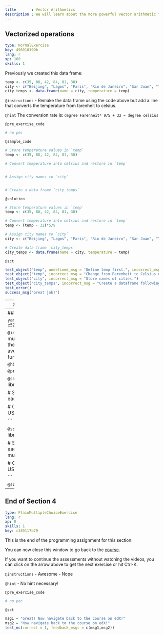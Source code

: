 ```yaml
---
title       : Vector Arithmetics
description : We will learn about the more powerful vector arithmetic functions in R, that help us solve higher-level problems. 
---
```

## Vectorized operations

```yaml
type: NormalExercise
key: 496010199b
lang: r
xp: 100
skills: 1
```
Previously we created this data frame:

```r
temp <- c(35, 88, 42, 84, 81, 30)
city <- c("Beijing", "Lagos", "Paris", "Rio de Janeiro", "San Juan", "Toronto")
city_temps <- data.frame(name = city, temperature = temp)
```

`@instructions`
- Remake the data frame using the code above but add a line that converts the temperature from farenheit to celsius. 

`@hint`
The conversion rate is: `degree Farenheit* 9/5 + 32 = degree celsius` 

`@pre_exercise_code`
```r
# no pec
```

`@sample_code`
```r
# Store temperature values in `temp`
temp <- c(35, 88, 42, 84, 81, 30)

# Convert temperature into celsius and restore in `temp`


# Assign city names to `city` 


# Create a data frame `city_temps` 

```

`@solution`
```r
# Store temperature values in `temp`
temp <- c(35, 88, 42, 84, 81, 30)

# Convert temperature into celsius and restore in `temp`
temp <- (temp - 32)*5/9

# Assign city names to `city` 
city <- c("Beijing", "Lagos", "Paris", "Rio de Janeiro", "San Juan", "Toronto")

# Create data frame `city_temps` 
city_temps <- data.frame(name = city, temperature = temp)

```

`@sct`
```r
test_object("temp", undefined_msg = "Define temp first.", incorrect_msg = "Store values of temperature!")
test_object("temp", incorrect_msg = "Change from Farenheit to Celsius using `temp <- (temp - 32)*5/9`.")
test_object("city", incorrect_msg = "Store names of cities.")
test_object("city_temps", incorrect_msg = "Create a dataframe following the same example.")
test_error()
success_msg("Great job!")
```

---
## Vectorized operations continued

We can use some of what we have learned to perform calculations that 
would otherwise be quite complicated. Let's see an example.


```yaml
type: NormalExercise
key: 657f51ea05
lang: r
xp: 100
skills: 1
```


`@instructions`
What is the sum of the following equation: `1 + 1/2^2 + 1/3^2 + ... + 1/100^2`? Use command `sum(1/x^2)`.
Thanks to Euler we know it should be close to $\pi^2/6$. 

`@hint`
This is a series.

`@pre_exercise_code`
```r
# no pec 
```

`@sample_code`
```r
# Define an object `x` with the numbers 1 through 100

# Sum the equation 

```

`@solution`
```r
# Define an object `x` with the numbers 1 through 100
x <- seq(1, 100)

# Sum the equation 
sum(1/x^2) 
```

`@sct`
```r
test_error()
test_object("x", undefined_msg = "Define x first!", incorrect_msg = "Use the sequence command to store 1,100 in x.")
test_function("sum", incorrect_msg = "Use the code given in the instructions.")
success_msg("Good job!")
```

---
## Vectorized operation continued

```yaml
type: NormalExercise
key: e5215311fc
lang: r
xp: 100
skills: 1
```


`@instructions`
Compute the per 100,000 murder rate for each state and store it in the object `murder_rate`. 
Then compute the average murder rate for the US using the function `mean`. What is the average?

`@hint`

`@pre_exercise_code`
```r
library(dslabs)
data(murders)
```

`@sample_code`
```r
# Load the data
library(dslabs)
data(murders)

# Store the per 100,000 murder rate for each state in `murder_rate`

# Calculate the average murder rate in the US 

```

`@solution`
```r
# Load the data
library(dslabs)
data(murders)

# Store the per 100,000 murder rate for each state in `murder_rate`
murder_rate <- murders$total/murders$population*100000

# Calculate the average murder rate in the US
mean(murder_rate)

```

`@sct`
```r
test_error()
test_object("murder_rate", incorrect_msg = "")
test_function("mean", incorrect_msg = "")
success_msg("Awesome!")
```

---

## End of Section 4

```yaml
type: PlainMultipleChoiceExercise
lang: r
xp: 0
skills: 1
key: c389117b79
```
This is the end of the programming assignment for this section. 

You can now close this window to go back to the <a href='https://courses.edx.org/courses/course-v1:HarvardX+PH125.1x+2T2017/courseware/cfded5c208bc4e379606cb712cc54f25/5ba06674d0be41b99185b947e09e889b/?child=first'>course</a>.

If you want to continue the assessments without watching the videos, you can click on the arrow above to get the next exercise or hit Ctrl-K.

`@instructions`
- Awesome
- Nope

`@hint`
- No hint necessary!

`@pre_exercise_code`
```r
# no pec
```

`@sct`
```r
msg1 = "Great! Now navigate back to the course on edX!"
msg2 = "Now navigate back to the course on edX!"
test_mc(correct = 1, feedback_msgs = c(msg1,msg2))
```

